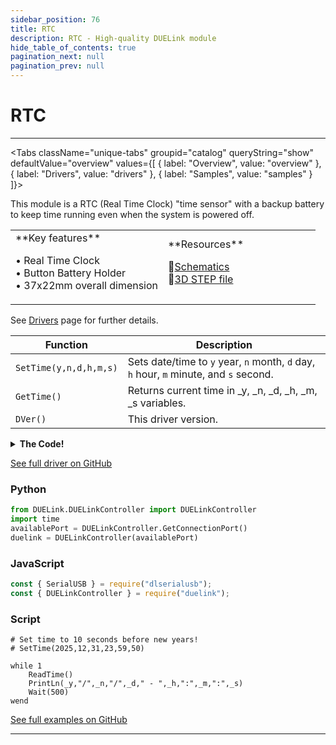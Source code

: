 ```yaml
---
sidebar_position: 76
title: RTC
description: RTC - High-quality DUELink module
hide_table_of_contents: true
pagination_next: null
pagination_prev: null
---
```



# RTC

<ImageSection 
  product="sertc-b"
  tagline="Realtime Clock"
/>

---

<Tabs className="unique-tabs" groupid="catalog" queryString="show" defaultValue="overview"
  values={[
    {
        label: "Overview",
        value: "overview"
    },
    {
        label: "Drivers",
        value: "drivers"
    },
    {
        label: "Samples",
        value: "samples"
    }
]}>

<TabItem value="overview">

This module is a RTC (Real Time Clock) "time sensor" with a backup battery to keep time running even when the system is powered off.

<table><td width='50%'>
**Key features**

• Real Time Clock<br/>
• Button Battery Holder<br/>
• 37x22mm overall dimension<br/>

</td><td width='50%'>
**Resources**
 
📄[Schematics](/sch/gdl-sertc-b.pdf)<br/>
🔩[3D STEP file](/3d/gdl-sertc-b.step)<br/>
</td></table>

</TabItem>

<TabItem value="drivers">

See [Drivers](/docs/engine/drivers) page for further details.

| Function | Description |
|----------|-------------|
| `SetTime(y,n,d,h,m,s)` | Sets date/time to `y` year, `n` month, `d` day, `h` hour, `m` minute, and `s` second. |
| `GetTime()` | Returns current time in \_y, \_n, \_d, \_h, \_m, \_s variables. |
| `DVer()` | This driver version. |
<details>
<summary><strong>The Code!</strong></summary>

**RTC Driver**

```batch
##### RTC Driver #####

fn DVer()
    return 1.0
fend

fn Init()
    #time array
    dim b1[8]
    dim b2[1]
    I2cCfg(400)
fend

fn toBCD(v)
    return ((v / 10) <<4) | (v % 10)
fend

fn toDEC(v)
    l=v&0xf
    v=(v>>4)*10
    v=v+l
    return v
fend

fn SetTime(y,n,d,h,m,s)
    b1[0]=0x11# Write to register 0x11 onwards, seconds!!
    b1[1]=toBCD(s)#seconds
    b1[2]=toBCD(m)#minutes
    b1[3]=toBCD(h)#hours
    b1[4]=4# Only one bit can be set
    b1[5]=toBCD(d)#day
    b1[6]=toBCD(n)#month
    b1[7]=toBCD(y-2000)#year
    # Set time
    I2cWr(0x32,b1,[])
    I2cWr(0x32,[0x1F],b2)
    b2[0] = b2[0] & 0xfe
    I2cWr(0x32,[0x1f,b2[0]],[])
fend

fn ReadTime()
    I2cWr(0x32,[0],b1)
    _s=toDEC(b1[0])
    _m=toDEC(b1[1])
    _h=toDEC(b1[2])
    #_w=toDEC(b1[3])
    _d=toDEC(b1[4])
    _n=toDEC(b1[5])
    _y=toDEC(b1[6])+2000

fend

Init()

#########################
```

</details>

[See full driver on GitHub](https://github.com/ghi-electronics/duelink-website/tree/main/static/code/drivers)

</TabItem>

<TabItem value="samples">

### Python

```python
from DUELink.DUELinkController import DUELinkController
import time
availablePort = DUELinkController.GetConnectionPort()
duelink = DUELinkController(availablePort)
```

### JavaScript

```javascript
const { SerialUSB } = require("dlserialusb");
const { DUELinkController } = require("duelink");
```

### Script

```batch
# Set time to 10 seconds before new years!
# SetTime(2025,12,31,23,59,50)

while 1
    ReadTime()
    PrintLn(_y,"/",_n,"/",_d," - ",_h,":",_m,":",_s)
    Wait(500)  
wend

```

[See full examples on GitHub](https://github.com/ghi-electronics/duelink-website/tree/main/static/code/samples)

</TabItem>

</Tabs>

---

<OrderSection
    product="DUELink RTC"
    partnumber="GDL-SERTC-B"
    price="$0.00"
/>
